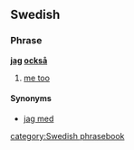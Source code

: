 ==Swedish==
===Phrase===
'''[[jag]] [[också]]'''

#[[me too]]
====Synonyms====
*[[jag med]]

[[category:Swedish phrasebook]]